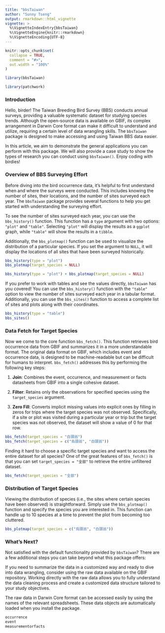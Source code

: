 ```yaml
---
title: "bbsTaiwan"
author: "Sunny Tseng"
output: rmarkdown::html_vignette
vignette: >
  %\VignetteIndexEntry{bbsTaiwan}
  %\VignetteEngine{knitr::rmarkdown}
  %\VignetteEncoding{UTF-8}
---
```


```r
knitr::opts_chunk$set(
  collapse = TRUE,
  comment = "#>",
  out.width = "100%"
)
```

```r
library(bbsTaiwan)
```

```r
library(patchwork)
```

### Introduction

Hello, birder! The Taiwan Breeding Bird Survey (BBS) conducts annual surveys, providing a valuable systematic dataset for studying species trends. Although the open-source data is available on GBIF, its complex arrangement in Darwin Core format can make it difficult to understand and utilize, requiring a certain level of data wrangling skills. The `bbsTaiwan` package is designed to make accessing and using Taiwan BBS data easier.

In this article, we aim to demonstrate the general applications you can perform with this package. We will also provide a case study to show the types of research you can conduct using `bbsTaiwan()`. Enjoy coding with birdies!

### Overview of BBS Surveying Effort

Before diving into the bird occurrence data, it's helpful to first understand when and where the surveys were conducted. This includes knowing the number of sites, their locations, and the number of sites surveyed each year. The `bbsTaiwan` package provides several functions to help you get started with understanding the surveying effort.

To see the number of sites surveyed each year, you can use the `bbs_history()` function. This function has a `type` argument with two options: `"plot"` and `"table"`. Selecting `"plot"` will display the results as a `ggplot` graph, while `"table"` will show the results in a `tibble`.

Additionally, the `bbs_plotmap()` function can be used to visualize the distribution of a particular species. If you set the argument to `NULL`, it will display the locations of all sites that have been surveyed historically.

```r
bbs_history(type = "plot") 
bbs_plotmap(target_species = NULL)
```

```r
bbs_history(type = "plot") + bbs_plotmap(target_species = NULL)
```

If you prefer to work with tables and see the values directly, `bbsTaiwan` has you covered! You can use the `bbs_history()` function with the `"table"` option to view the number of sites surveyed each year in a tabular format. Additionally, you can use the `bbs_sites()` function to access a complete list of sites and plots along with their coordinates.

```r
bbs_history(type = "table")
bbs_sites()
```

### Data Fetch for Target Species

Now we come to the core function `bbs_fetch()`. This function retrieves bird occurrence data from GBIF and summarizes it in a more understandable format. The original data format on GBIF, which includes event and occurrence data, is designed to be machine-readable but can be difficult for humans to interpret. `bbs_fetch()` addresses this by performing the following key steps:

1.  **Join**: Combines the event, occurrence, and measurement or facts datasheets from GBIF into a single cohesive dataset.

2.  **Filter**: Retains only the observations for specified species using the `target_species` argument.

3.  **Zero Fill**: Converts implicit missing values into explicit ones by filling in zeros for trips where the target species was not observed. Specifically, if a site or plot was visited during a particular year or trip but the target species was not observed, the dataset will show a value of 0 for that row.

```r
bbs_fetch(target_species = "白頭翁")
bbs_fetch(target_species = c("烏頭翁", "白頭翁"))
```

Finding it hard to choose a specific target species and want to access the entire dataset for all species? One of the great features of `bbs_fetch()` is that you can set `target_species = "全部"` to retrieve the entire unfiltered dataset.

```r
bbs_fetch(target_species = "全部")
```

### Distribution of Target Species

Viewing the distribution of species (i.e., the sites where certain species have been observed) is straightforward. Simply use the `bbs_plotmap()` function and specify the species you are interested in. This function can handle up to 10 species at a time to prevent the plot from becoming too cluttered.

```r
bbs_plotmap(target_species = c("烏頭翁", "白頭翁"))
```

### What's Next?

Not satisfied with the default functionality provided by `bbsTaiwan`? There are a few additional steps you can take beyond what this package offers:

If you need to summarize the data in a customized way and ready to dive into data wrangling, consider using the raw data available on the GBIF repository. Working directly with the raw data allows you to fully understand the data cleaning process and create a customized data structure tailored to your study objectives.

The raw data in Darwin Core format can be accessed easily by using the names of the relevant spreadsheets. These data objects are automatically loaded when you install the package.

```r
occurrence
event
measurementorfacts
```
